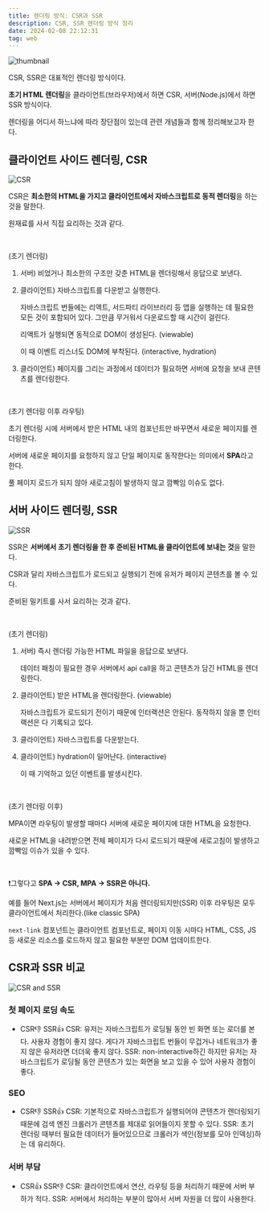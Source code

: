 ```yaml
---
title: 렌더링 방식: CSR과 SSR
description: CSR, SSR 렌더링 방식 정리
date: 2024-02-08 22:12:31
tag: web
---
```


![thumbnail](/images/posts/web/rendering-method/1.png)

CSR, SSR은 대표적인 렌더링 방식이다.

**초기 HTML 렌더링**을 클라이언트(브라우저)에서 하면 CSR, 서버(Node.js)에서 하면 SSR 방식이다.

렌더링을 어디서 하느냐에 따라 장단점이 있는데 관련 개념들과 함께 정리해보고자 한다.

## 클라이언트 사이드 렌더링, CSR

<img src="/images/posts/web/rendering-method/2.png" alt="CSR" />

CSR은 **최소한의 HTML을 가지고 클라이언트에서 자바스크립트로 동적 렌더링**을 하는 것을 말한다.

원재료를 사서 직접 요리하는 것과 같다.

<br />

(초기 렌더링)

1. 서버) 비었거나 최소한의 구조만 갖춘 HTML을 렌더링해서 응답으로 보낸다.
2. 클라이언트) 자바스크립트를 다운받고 실행한다.

   자바스크립트 번들에는 리액트, 서드파티 라이브러리 등 앱을 실행하는 데 필요한 모든 것이 포함되어 있다. 그만큼 무거워서 다운로드할 때 시간이 걸린다.

   리액트가 실행되면 동적으로 DOM이 생성된다. (viewable)

   이 때 이벤트 리스너도 DOM에 부착된다. (interactive, hydration)

3. 클라이언트) 페이지를 그리는 과정에서 데이터가 필요하면 서버에 요청을 보내 콘텐츠를 렌더링한다.

<br />

(초기 렌더링 이후 라우팅)

초기 렌더링 시에 서버에서 받은 HTML 내의 컴포넌트만 바꾸면서 새로운 페이지를 렌더링한다.

서버에 새로운 페이지를 요청하지 않고 단일 페이지로 동작한다는 의미에서 **SPA**라고 한다.

풀 페이지 로드가 되지 않아 새로고침이 발생하지 않고 깜빡임 이슈도 없다.

## 서버 사이드 렌더링, SSR

<img src="/images/posts/web/rendering-method/3.png" alt="SSR" />

SSR은 **서버에서 초기 렌더링을 한 후 준비된 HTML을 클라이언트에 보내는 것**을 말한다.

CSR과 달리 자바스크립트가 로드되고 실행되기 전에 유저가 페이지 콘텐츠를 볼 수 있다.

준비된 밀키트를 사서 요리하는 것과 같다.

<br />

(초기 렌더링)

1. 서버) 즉시 렌더링 가능한 HTML 파일을 응답으로 보낸다.

   데이터 패칭이 필요한 경우 서버에서 api call을 하고 콘텐츠가 담긴 HTML을 렌더링한다.

2. 클라이언트) 받은 HTML을 렌더링한다. (viewable)

   자바스크립트가 로드되기 전이기 때문에 인터랙션은 안된다. 동작하지 않을 뿐 인터랙션은 다 기록되고 있다.

3. 클라이언트) 자바스크립트를 다운받는다.
4. 클라이언트) hydration이 일어난다. (interactive)

   이 때 기억하고 있던 이벤트를 발생시킨다.

<br />

(초기 렌더링 이후)

MPA이면 라우팅이 발생할 때마다 서버에 새로운 페이지에 대한 HTML을 요청한다.

새로운 HTML을 내려받으면 전체 페이지가 다시 로드되기 때문에 새로고침이 발생하고 깜빡임 이슈가 있을 수 있다.

<br />

❗️그렇다고 **SPA → CSR, MPA → SSR은 아니다.**

예를 들어 Next.js는 서버에서 페이지가 처음 렌더링되지만(SSR) 이후 라우팅은 모두 클라이언트에서 처리한다.(like classic SPA)

`next-link` 컴포넌트는 클라이언트 컴포넌트로, 페이지 이동 시마다 HTML, CSS, JS 등 새로운 리소스를 로드하지 않고 필요한 부분만 DOM 업데이트한다.

## CSR과 SSR 비교

![CSR and SSR](/images/posts/web/rendering-method/4.png)

### 첫 페이지 로딩 속도

- CSR👎 SSR👍
  CSR: 유저는 자바스크립트가 로딩될 동안 빈 화면 또는 로더를 본다. 사용자 경험이 좋지 않다. 게다가 자바스크립트 번들이 무겁거나 네트워크가 좋지 않은 유저라면 더더욱 좋지 않다.
  SSR: non-interactive하긴 하지만 유저는 자바스크립트가 로딩될 동안 콘텐츠가 있는 화면을 보고 있을 수 있어 사용자 경험이 좋다.

### SEO

- CSR👎 SSR👍
  CSR: 기본적으로 자바스크립트가 실행되어야 콘텐츠가 렌더링되기 때문에 검색 엔진 크롤러가 콘텐츠를 제대로 읽어들이지 못할 수 있다.
  SSR: 초기 렌더링 때부터 필요한 데이터가 들어있으므로 크롤러가 색인(정보를 모아 인덱싱)하는 데 유리하다.

### 서버 부담

- CSR👍 SSR👎
  CSR: 클라이언트에서 연산, 라우팅 등을 처리하기 때문에 서버 부하가 적다.
  SSR: 서버에서 처리하는 부분이 많아서 서버 자원을 더 많이 사용한다.
